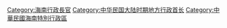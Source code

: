 [[Category:海南行政長官|Category:海南行政長官]]
[[Category:中华民国大陆时期地方行政首长|Category:中华民国大陆时期地方行政首长]]
[[Category:中華民國海南特別行政區|Category:中華民國海南特別行政區]]